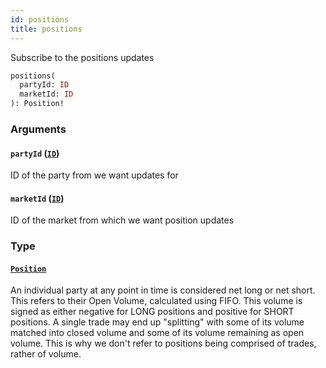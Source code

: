 ```yaml
---
id: positions
title: positions
---
```



Subscribe to the positions updates

```graphql
positions(
  partyId: ID
  marketId: ID
): Position!
```


### Arguments

#### `partyId` ([`ID`](/docs/v0.47/graphql/scalars/id))

ID of the party from we want updates for


#### `marketId` ([`ID`](/docs/v0.47/graphql/scalars/id))

ID of the market from which we want position updates


### Type

#### [`Position`](/docs/v0.47/graphql/objects/position) 

An individual party at any point in time is considered net long or net short. This refers to their Open Volume,
calculated using FIFO. This volume is signed as either negative for LONG positions and positive for SHORT positions. A
single trade may end up "splitting" with some of its volume matched into closed volume and some of its volume
remaining as open volume. This is why we don't refer to positions being comprised of trades, rather of volume.




